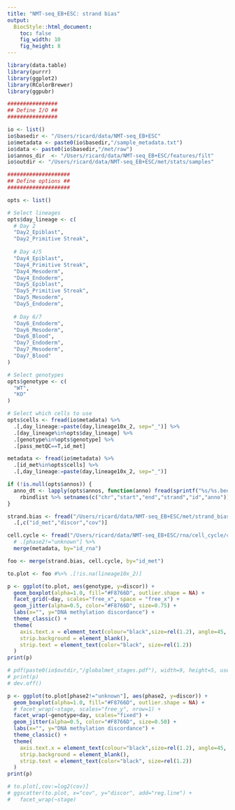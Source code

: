 ```yaml
---
title: "NMT-seq_EB+ESC: strand bias"
output:
  BiocStyle::html_document: 
    toc: false
    fig_width: 10
    fig_height: 8
---
```


```r
library(data.table)
library(purrr)
library(ggplot2)
library(RColorBrewer)
library(ggpubr)
```

<!-- Define settings -->
```r

################
## Define I/O ##
################

io <- list()
io$basedir <- "/Users/ricard/data/NMT-seq_EB+ESC"
io$metadata <- paste0(io$basedir,"/sample_metadata.txt")
io$data <- paste0(io$basedir,"/met/raw")
io$annos_dir  <- "/Users/ricard/data/NMT-seq_EB+ESC/features/filt"
io$outdir <- "/Users/ricard/data/NMT-seq_EB+ESC/met/stats/samples"

####################
## Define options ##
####################

opts <- list()

# Select lineages
opts$day_lineage <- c(
  # Day 2
  "Day2_Epiblast",
  "Day2_Primitive Streak",
  
  # Day 4/5
  "Day4_Epiblast",
  "Day4_Primitive Streak",
  "Day4_Mesoderm",
  "Day4_Endoderm",
  "Day5_Epiblast",
  "Day5_Primitive Streak",
  "Day5_Mesoderm",
  "Day5_Endoderm",
  
  # Day 6/7
  "Day6_Endoderm",
  "Day6_Mesoderm",
  "Day6_Blood",
  "Day7_Endoderm",
  "Day7_Mesoderm",
  "Day7_Blood"
)

# Select genotypes
opts$genotype <- c(
  "WT",
  "KO"
)

# Select which cells to use
opts$cells <- fread(io$metadata) %>%
  .[,day_lineage:=paste(day,lineage10x_2, sep="_")] %>%
  .[day_lineage%in%opts$day_lineage] %>%
  .[genotype%in%opts$genotype] %>%
  .[pass_metQC==T,id_met]
```

<!-- Load sample metadata -->
```r
metadata <- fread(io$metadata) %>% 
  .[id_met%in%opts$cells] %>%
  .[,day_lineage:=paste(day,lineage10x_2, sep="_")]
```

<!-- Load genomic contexts metadata -->
```r
if (!is.null(opts$annos)) {
  anno_dt <- lapply(opts$annos, function(anno) fread(sprintf("%s/%s.bed",io$annos_dir,anno))) %>%  
    rbindlist %>% setnames(c("chr","start","end","strand","id","anno"))
}
```

<!-- Load strand bias results -->
```r
strand.bias <- fread("/Users/ricard/data/NMT-seq_EB+ESC/met/strand_bias/strand_bias.tsv.gz") %>%
  .[,c("id_met","discor","cov")]
```

<!-- Load cell cycle results -->
```r
cell.cycle <- fread("/Users/ricard/data/NMT-seq_EB+ESC/rna/cell_cycle/cell_cycle_scran.txt.gz") %>%
  # .[phase2!="unknown"] %>%
  merge(metadata, by="id_rna")
```

<!-- Merge strand bias with cell cycle assignments -->
```r
foo <- merge(strand.bias, cell.cycle, by="id_met")
```

<!-- Boxplots of methylation discordance between strands -->
```r
to.plot <- foo #%>% .[!is.na(lineage10x_2)]

p <- ggplot(to.plot, aes(genotype, y=discor)) +
  geom_boxplot(alpha=1.0, fill="#F8766D", outlier.shape = NA) +
  facet_grid(~day, scales="free_x", space = "free_x") +
  geom_jitter(alpha=0.5, color="#F8766D", size=0.75) +
  labs(x="", y="DNA methylation discordance") +
  theme_classic() +
  theme(
    axis.text.x = element_text(colour="black",size=rel(1.2), angle=45, hjust=1, vjust=1),
    strip.background = element_blank(),
    strip.text = element_text(color="black", size=rel(1.2))
  )
print(p)

# pdf(paste0(io$outdir,"/globalmet_stages.pdf"), width=9, height=5, useDingbats = F)
# print(p)
# dev.off()
```

```r
p <- ggplot(to.plot[phase2!="unknown"], aes(phase2, y=discor)) +
  geom_boxplot(alpha=1.0, fill="#F8766D", outlier.shape = NA) +
  # facet_wrap(~stage, scales="free_y", nrow=1) +
  facet_wrap(~genotype+day, scales="fixed") +
  geom_jitter(alpha=0.5, color="#F8766D", size=0.50) +
  labs(x="", y="DNA methylation discordance") +
  theme_classic() +
  theme(
    axis.text.x = element_text(colour="black",size=rel(1.2), angle=45, hjust=1, vjust=1),
    strip.background = element_blank(),
    strip.text = element_text(color="black", size=rel(1.2))
  )
print(p)
```

<!-- Scatterplots of methylation discordance versus coverage -->
```r
# to.plot[,cov:=log2(cov)]
# ggscatter(to.plot, x="cov", y="discor", add="reg.line") + 
#   facet_wrap(~stage)
```

